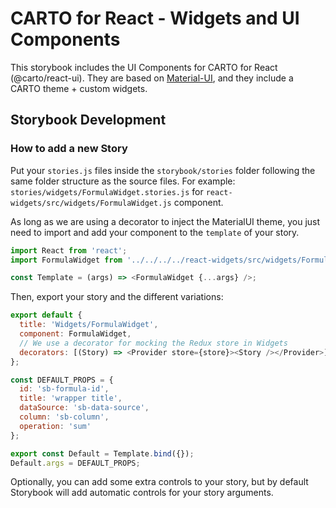 
<Meta title="Introduction" />

# CARTO for React - Widgets and UI Components
This storybook includes the UI Components for CARTO for React (@carto/react-ui).
They are based on [Material-UI](https://material-ui.com/), and they include a CARTO theme + custom widgets.

## Storybook Development

### How to add a new Story
Put your `stories.js` files inside the `storybook/stories` folder following the same folder structure as the source files. For example:
`stories/widgets/FormulaWidget.stories.js` for `react-widgets/src/widgets/FormulaWidget.js` component.

As long as we are using a decorator to inject the MaterialUI theme, you just need to import and add your component to the `template` of your story.
```js
import React from 'react';
import FormulaWidget from '../../../../react-widgets/src/widgets/FormulaWidget';

const Template = (args) => <FormulaWidget {...args} />;
```

Then, export your story and the different variations:
```js
export default {
  title: 'Widgets/FormulaWidget',
  component: FormulaWidget,
  // We use a decorator for mocking the Redux store in Widgets
  decorators: [(Story) => <Provider store={store}><Story /></Provider>]
};

const DEFAULT_PROPS = {
  id: 'sb-formula-id',
  title: 'wrapper title',
  dataSource: 'sb-data-source',
  column: 'sb-column',
  operation: 'sum'
};

export const Default = Template.bind({});
Default.args = DEFAULT_PROPS;
```

Optionally, you can add some extra controls to your story, but by default Storybook will add automatic controls for your story arguments.

